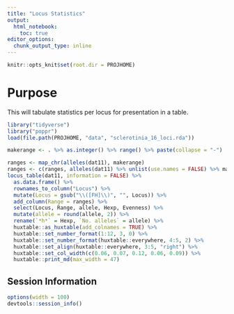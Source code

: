 ```yaml
---
title: "Locus Statistics"
output: 
  html_notebook:
    toc: true
editor_options: 
  chunk_output_type: inline
---
```


```r
knitr::opts_knit$set(root.dir = PROJHOME)
```

# Purpose

This will tabulate statistics per locus for presentation in a table.

```r
library("tidyverse")
library("poppr")
load(file.path(PROJHOME, "data", "sclerotinia_16_loci.rda"))
```

```r
makerange <- . %>% as.integer() %>% range() %>% paste(collapse = "-")

ranges <- map_chr(alleles(dat11), makerange)
ranges <- c(ranges, alleles(dat11) %>% unlist(use.names = FALSE) %>% makerange)
locus_table(dat11, information = FALSE) %>% 
  as.data.frame() %>%
  rownames_to_column("Locus") %>%
  mutate(Locus = gsub("\\([FH]\\)", "", Locus)) %>%
  add_column(Range = ranges) %>%
  select(Locus, Range, allele, Hexp, Evenness) %>%
  mutate(allele = round(allele, 2)) %>%
  rename(`*h*` = Hexp, `No. alleles` = allele) %>%
  huxtable::as_huxtable(add_colnames = TRUE) %>%
  huxtable::set_number_format(1:12, 3, 0) %>%
  huxtable::set_number_format(huxtable::everywhere, 4:5, 2) %>%
  huxtable::set_align(huxtable::everywhere, 3:5, "right") %>%
  huxtable::set_col_width(c(0.06, 0.07, 0.12, 0.06, 0.09)) %>%
  huxtable::print_md(max_width = 47)
```


## Session Information

```r
options(width = 100)
devtools::session_info()
```

